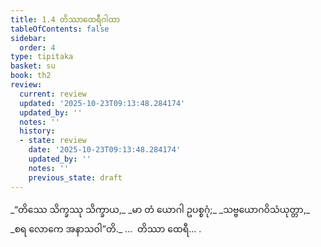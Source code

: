```yaml
---
title: 1.4 တိဿာထေရီဂါထာ
tableOfContents: false
sidebar:
  order: 4
type: tipitaka
basket: su
book: th2
review:
  current: review
  updated: '2025-10-23T09:13:48.284174'
  updated_by: ''
  notes: ''
  history:
  - state: review
    date: '2025-10-23T09:13:48.284174'
    updated_by: ''
    notes: ''
    previous_state: draft
---
```



<ReviewStatus review={frontmatter.review} showDetails={true} />

<HypothesisAnnotation frontmatter={frontmatter} />

<DynamicBreadcrumb />

<Division number="4" book="th2" e="ch" v="19" p="377">

<Paragraph number="8" type="verses" book="th2">
_“တိဿေ သိက္ခဿု သိက္ခာယ,_  
_မာ တံ ယောဂါ ဥပစ္စဂုံ;_  
_သဗ္ဗယောဂဝိသံယုတ္တာ,_  
_စရ လောကေ အနာသဝါ”တိ._  


</Paragraph>
</Division>

<Paragraph number="9" type="center" book="th2">
…  တိဿာ ထေရီ… .
</Paragraph>